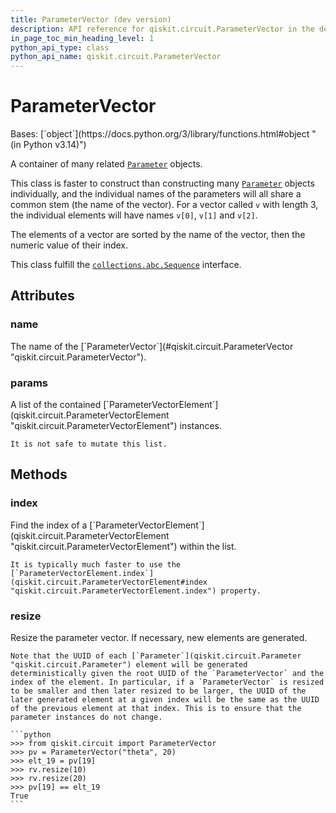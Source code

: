 ```yaml
---
title: ParameterVector (dev version)
description: API reference for qiskit.circuit.ParameterVector in the dev version of qiskit
in_page_toc_min_heading_level: 1
python_api_type: class
python_api_name: qiskit.circuit.ParameterVector
---
```


# ParameterVector

<Class id="qiskit.circuit.ParameterVector" isDedicatedPage={true} github="https://github.com/Qiskit/qiskit/tree/main/qiskit/circuit/parametervector.py#L20-L116" signature="qiskit.circuit.ParameterVector(name, length=0)" modifiers="class">
  Bases: [`object`](https://docs.python.org/3/library/functions.html#object "(in Python v3.14)")

  A container of many related [`Parameter`](qiskit.circuit.Parameter "qiskit.circuit.Parameter") objects.

  This class is faster to construct than constructing many [`Parameter`](qiskit.circuit.Parameter "qiskit.circuit.Parameter") objects individually, and the individual names of the parameters will all share a common stem (the name of the vector). For a vector called `v` with length 3, the individual elements will have names `v[0]`, `v[1]` and `v[2]`.

  The elements of a vector are sorted by the name of the vector, then the numeric value of their index.

  This class fulfill the [`collections.abc.Sequence`](https://docs.python.org/3/library/collections.abc.html#collections.abc.Sequence "(in Python v3.14)") interface.

  ## Attributes

  ### name

  <Attribute id="qiskit.circuit.ParameterVector.name">
    The name of the [`ParameterVector`](#qiskit.circuit.ParameterVector "qiskit.circuit.ParameterVector").
  </Attribute>

  ### params

  <Attribute id="qiskit.circuit.ParameterVector.params">
    A list of the contained [`ParameterVectorElement`](qiskit.circuit.ParameterVectorElement "qiskit.circuit.ParameterVectorElement") instances.

    It is not safe to mutate this list.
  </Attribute>

  ## Methods

  ### index

  <Function id="qiskit.circuit.ParameterVector.index" github="https://github.com/Qiskit/qiskit/tree/main/qiskit/circuit/parametervector.py#L56-L60" signature="index(value)">
    Find the index of a [`ParameterVectorElement`](qiskit.circuit.ParameterVectorElement "qiskit.circuit.ParameterVectorElement") within the list.

    It is typically much faster to use the [`ParameterVectorElement.index`](qiskit.circuit.ParameterVectorElement#index "qiskit.circuit.ParameterVectorElement.index") property.
  </Function>

  ### resize

  <Function id="qiskit.circuit.ParameterVector.resize" github="https://github.com/Qiskit/qiskit/tree/main/qiskit/circuit/parametervector.py#L88-L116" signature="resize(length)">
    Resize the parameter vector. If necessary, new elements are generated.

    Note that the UUID of each [`Parameter`](qiskit.circuit.Parameter "qiskit.circuit.Parameter") element will be generated deterministically given the root UUID of the `ParameterVector` and the index of the element. In particular, if a `ParameterVector` is resized to be smaller and then later resized to be larger, the UUID of the later generated element at a given index will be the same as the UUID of the previous element at that index. This is to ensure that the parameter instances do not change.

    ```python
    >>> from qiskit.circuit import ParameterVector
    >>> pv = ParameterVector("theta", 20)
    >>> elt_19 = pv[19]
    >>> rv.resize(10)
    >>> rv.resize(20)
    >>> pv[19] == elt_19
    True
    ```
  </Function>
</Class>

